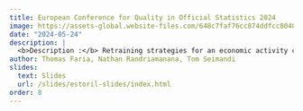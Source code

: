 ```yaml
---
title: European Conference for Quality in Official Statistics 2024 
image: https://assets-global.website-files.com/648c7faf76cc874ddfcc8040/6554e80926bb869643d77f7b_Q2024%20-%20Logo-p-800.png
date: "2024-05-24"
description: |
  <b>Description :</b> Retraining strategies for an economic activity classification model
author: Thomas Faria, Nathan Randriamanana, Tom Seimandi 
slides:
  text: Slides
  url: /slides/estoril-slides/index.html
order: 8
---
```

